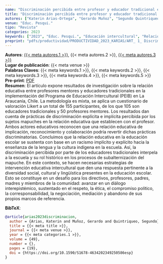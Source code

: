 ```yaml
---
name: "Discriminación percibida entre profesor y educador tradicional en la educación intercultural en La Araucanía, Chile"
title: "Discriminación percibida entre profesor y educador tradicional en la educación intercultural en La Araucanía, Chile"
autores: ["Katerin Arias-Ortega", "Gerardo Muñoz", "Segundo Quintriqueo Millán"]
venue: "Educ. Pesqui." 
tipo: "Revista"
categories: 2023
keywords: ["2023", "Educ. Pesqui.", "Educación intercultural", "Relación educativa", "Discriminación"]
preprint: "pdfs/productividad/PRODUCTIVIDAD_2023_KARIAS/ART_ 1_ Discriminacion Percibida_Arias_2023_SCOPUS.pdf"
---
```

**Autores**: [{{< meta autores.1 >}}](../members/current/Katerin Arias-Ortega.qmd), {{< meta autores.2 >}}, [{{< meta autores.3 >}}](../members/current/Segundo Quintriqueo Millán.qmd)  
**Lugar de publicación**: {{< meta venue >}}     
**Palabras Claves**: {{< meta keywords.1 >}}, {{< meta keywords.2 >}}, {{< meta keywords.3 >}}, {{< meta keywords.4 >}}, {{< meta keywords.5 >}}  
**Pre-print**: [PDF](../{{< meta preprint >}})    
**Resumen**: El artículo expone resultados de investigación sobre la relación educativa entre profesores mentores y educadores tradicionales en la implementación del Programa de Educación Intercultural (PEIB) en La Araucanía, Chile. La metodología es mixta, se aplica un cuestionario de valoración Likert a un total de 155 participantes, de los que 105 son educadores tradicionales y 50 profesores mentores. Los resultados dan cuenta de prácticas de discriminación explícita e implícita percibida por los sujetos mapuches en la relación educativa que establecen con el profesor. Ambos actores educativos reconocen que una relación educativa de implicación, reconocimiento y colaboración podría revertir dichas prácticas discriminatorias. Concluimos que la relación educativa en la educación escolar se sustenta con base en un racismo implícito y explícito hacia la enseñanza de la lengua y la cultura indígena en la escuela. Así, la discriminación percibida por parte de los educadores tradicionales interpela a la escuela y su rol histórico en los procesos de subalternización del mapuche. En este contexto, se hacen necesarias estrategias de intervención educativa intercultural que den una respuesta pertinente a la diversidad social, cultural y lingüística presentes en la educación escolar. Esto se constituye en un desafío para los directivos, profesores, padres, madres y miembros de la comunidad: avanzar en un diálogo interepistémico, sustentado en el respeto, la ética, el compromiso político, la corresponsabilidad, la negociación, mediación y abandono de sus propios marcos de referencia.


**BibTeX**:
```bibtex
@article{arias2023discriminacion,
  author = {Arias, Katerin and Muñoz, Gerardo and Quintriqueo, Segundo},
  title = {{< meta title >}},
  journal = {{< meta venue >}},
  year = {{< meta categories.1 >}},
  volume = {49},
  number = {},
  pages = {19},
  doi = {https://doi.org/10.1590/S1678-4634202349250586esp}
}
```
